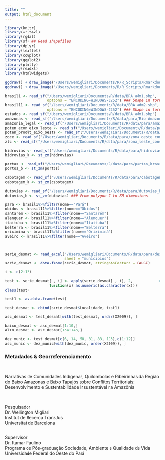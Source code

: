 ```yaml
---
title: ""
output: html_document
---
```



```r

library(knitr)
library(writexl)
library(rgdal)
library(sf) ## Read shapefiles
library(dplyr)
library(leaflet)
library(cowplot)
library(ggplot2)
library(plotly)
library(readxl)
library(htmlwidgets)

```

```r

ggdraw() + draw_image("/Users/wemigliari/Documents/R/R_Scripts/Rmarkdown/para/images/logo_ufopa.png")
ggdraw() + draw_image("/Users/wemigliari/Documents/R/R_Scripts/Rmarkdown/para/images/logo_programa_pos.png")


```


```r

brasil1 <- read_sf("/Users/wemigliari/Documents/R/data/BRA_adm1.shp",
                   options = "ENCODING=WINDOWS-1252") ### Shape in form of sf
brasil11 <- read_sf("/Users/wemigliari/Documents/R/data/BRA_adm2.shp",
                   options = "ENCODING=WINDOWS-1252") ### Shape in form of sf
estados <- read_sf("/Users/wemigliari/Documents/R/data/BRA_adm1.shp")
amazonas <- read_sf("/Users/wemigliari/Documents/R/data/para/Rio Amazonas.shp")
amazonia_legal <- read_sf("/Users/wemigliari/Documents/R/data/para/amazonia_legal.shp")
poten_econ_eixo_leste <- read_sf("/Users/wemigliari/Documents/R/data/para/poten_econo_eixo_leste.shp")
poten_produt_eixo_oeste <- read_sf("/Users/wemigliari/Documents/R/data/para/poten_produt_eixo_oeste.shp")
zoce <- read_sf("/Users/wemigliari/Documents/R/data/para/zona_oeste_conso_exp.shp")
zlc <- read_sf("/Users/wemigliari/Documents/R/data/para/zona_leste_conso.shp")

hidrovias <- read_sf("/Users/wemigliari/Documents/R/data/para/hidrovias_brasil.shp")
hidrovias_b <- st_zm(hidrovias)

portos <- read_sf("/Users/wemigliari/Documents/R/data/para/portos_brasil.shp")
portos_b <- st_zm(portos)

cabotagem <- read_sf("/Users/wemigliari/Documents/R/data/para/cabotagem_brasil.shp")
cabotagem_b <- st_zm(cabotagem)

dutovias <- read_sf("/Users/wemigliari/Documents/R/data/para/dutovias_brasil.shp")
dutovias_b <- st_zm(dutovias) ### From polygon Z to ZM dimensions

para <- brasil1%>%filter(nome=="Pará")
obidos <- brasil11%>%filter(nome=="Óbidos")
santarem <- brasil11%>%filter(nome=="Santarém")
alenquer <- brasil11%>%filter(nome=="Alenquer")
itaituba <- brasil11%>%filter(nome=="Itaituba")
belterra <- brasil11%>%filter(nome=="Belterra")
oriximina <- brasil11%>%filter(nome=="Oriximiná")
aveiro <- brasil11%>%filter(nome=="Aveiro")



serie_desmat <- read_excel("/Users/wemigliari/Documents/R/data/para/desmatamento_para.xlsx",
                           sheet = "municipios")
serie_desmat <- data.frame(serie_desmat, stringsAsFactors = FALSE)

i <- c(2:12)   

test <- serie_desmat[ , i] <- apply(serie_desmat[ , i], 2,            # Specify own function within apply
                    function(x) as.numeric(as.character(x)))
class(test)

test1 <- as.data.frame(test)

test_desmat <- cbind(serie_desmat$Localidade, test1)

asc_desmat <- test_desmat[with(test_desmat, order(X2009)), ]

baixo_desmat <- asc_desmat[1:10,]
alto_desmat <- asc_desmat[134:143,]

dez_munic <- test_desmat[c(6, 14, 58, 81, 83, 113),c(1:12)]
asc_munic <- dez_munic[with(dez_munic, order(X2009)), ]


```
### Metadados & Georreferenciamento

\

Narrativas de Comunidades Indígenas, Quilombolas e Ribeirinhas da Região do Baixo Amazonas e Baixo Tapajós sobre Conflitos Territoriais: Desenvolvimento e Sustentabilidade Insustentável na Amazônia

\
\
Pesquisador\
Dr. Wellington Migliari\
Institut de Recerca TransJus\
Universitat de Barcelona\

\
Supervisor\
Dr. Itamar Paulino\
Programa de Pós-graduação 
Sociedade, Ambiente e Qualidade de Vida\
Universidade Federal do Oeste do Pará\

\
\
